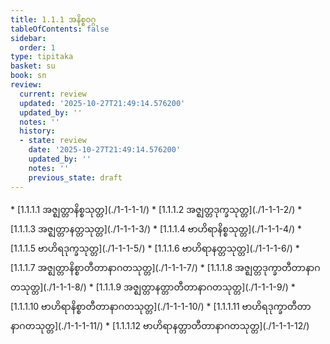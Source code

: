 ```yaml
---
title: 1.1.1 အနိစ္စဝဂ္ဂ
tableOfContents: false
sidebar:
  order: 1
type: tipitaka
basket: su
book: sn
review:
  current: review
  updated: '2025-10-27T21:49:14.576200'
  updated_by: ''
  notes: ''
  history:
  - state: review
    date: '2025-10-27T21:49:14.576200'
    updated_by: ''
    notes: ''
    previous_state: draft
---
```



<ReviewStatus review={frontmatter.review} showDetails={true} />

<HypothesisAnnotation frontmatter={frontmatter} />

<DynamicBreadcrumb />



<TableOfContents book="sn" section="1.1.1">
* [1.1.1.1 အဇ္ဈတ္တာနိစ္စသုတ္တ](./1-1-1-1/)
* [1.1.1.2 အဇ္ဈတ္တဒုက္ခသုတ္တ](./1-1-1-2/)
* [1.1.1.3 အဇ္ဈတ္တာနတ္တသုတ္တ](./1-1-1-3/)
* [1.1.1.4 ဗာဟိရာနိစ္စသုတ္တ](./1-1-1-4/)
* [1.1.1.5 ဗာဟိရဒုက္ခသုတ္တ](./1-1-1-5/)
* [1.1.1.6 ဗာဟိရာနတ္တသုတ္တ](./1-1-1-6/)
* [1.1.1.7 အဇ္ဈတ္တာနိစ္စာတီတာနာဂတသုတ္တ](./1-1-1-7/)
* [1.1.1.8 အဇ္ဈတ္တဒုက္ခာတီတာနာဂတသုတ္တ](./1-1-1-8/)
* [1.1.1.9 အဇ္ဈတ္တာနတ္တာတီတာနာဂတသုတ္တ](./1-1-1-9/)
* [1.1.1.10 ဗာဟိရာနိစ္စာတီတာနာဂတသုတ္တ](./1-1-1-10/)
* [1.1.1.11 ဗာဟိရဒုက္ခာတီတာနာဂတသုတ္တ](./1-1-1-11/)
* [1.1.1.12 ဗာဟိရာနတ္တာတီတာနာဂတသုတ္တ](./1-1-1-12/)
</TableOfContents>